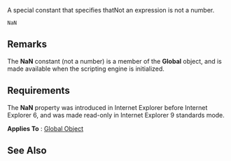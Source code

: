 A special constant that specifies thatNot an expression is not a number.

 NaN

==Remarks==
The '''NaN''' constant (not a number) is a member of the '''Global''' object, and is made available when the scripting engine is initialized.


==Requirements==
The '''NaN''' property was introduced in Internet Explorer before Internet Explorer 6, and was made read-only in Internet Explorer 9 standards mode.

'''Applies To''' : [[Global|Global Object]]


==See Also==

              

              
